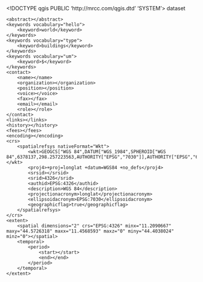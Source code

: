 <!DOCTYPE qgis PUBLIC 'http://mrcc.com/qgis.dtd' 'SYSTEM'>
<qgis version="3.28.0-Firenze">
	<identifier></identifier>
	<parentidentifier></parentidentifier>
	<language></language>
	<type>dataset</type>
	<title></title>
	<abstract></abstract>
	<keywords vocabulary="hello">
		<keyword>world</keyword>
	</keywords>
	<keywords vocabulary="type">
		<keyword>buildings</keyword>
	</keywords>
	<keywords vocabulary="um">
		<keyword>$</keyword>
	</keywords>
	<contact>
		<name></name>
		<organization></organization>
		<position></position>
		<voice></voice>
		<fax></fax>
		<email></email>
		<role></role>
	</contact>
	<links></links>
	<history></history>
	<fees></fees>
	<encoding></encoding>
	<crs>
		<spatialrefsys nativeFormat="Wkt">
			<wkt>GEOGCS["WGS 84",DATUM["WGS_1984",SPHEROID["WGS 84",6378137,298.257223563,AUTHORITY["EPSG","7030"]],AUTHORITY["EPSG","6326"]],PRIMEM["Greenwich",0,AUTHORITY["EPSG","8901"]],UNIT["degree",0.0174532925199433,AUTHORITY["EPSG","9122"]],AXIS["Latitude",NORTH],AXIS["Longitude",EAST],AUTHORITY["EPSG","4326"]]</wkt>
			<proj4>+proj=longlat +datum=WGS84 +no_defs</proj4>
			<srsid></srsid>
			<srid>4326</srid>
			<authid>EPSG:4326</authid>
			<description>WGS 84</description>
			<projectionacronym>longlat</projectionacronym>
			<ellipsoidacronym>EPSG:7030</ellipsoidacronym>
			<geographicflag>true</geographicflag>
		</spatialrefsys>
	</crs>
	<extent>
		<spatial dimensions="2" crs="EPSG:4326" minx="11.2090667" maxy="44.5726318" maxx="11.4568593" maxz="0" miny="44.4038024" minz="0"></spatial>
		<temporal>
			<period>
				<start></start>
				<end></end>
			</period>
		</temporal>
	</extent>
</qgis>